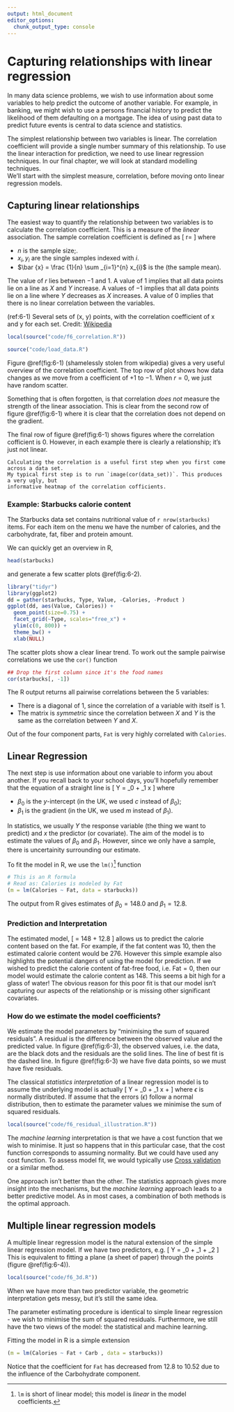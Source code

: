 ```yaml
---
output: html_document
editor_options: 
  chunk_output_type: console
---
```

# Capturing relationships with linear regression {#chapter6}
<!-- (90 minutes) -->

In many data science problems, we wish to use information about some variables
to help predict the outcome of another variable. For example, in banking, we 
might wish to use a persons financial history to predict the likelihood of them defaulting
on a mortgage. The idea of using past data to predict future events is central 
to data science and statistics. 


The simplest relationship between two variables is linear. The 
correlation coefficient will provide a single number summary of this relationship.
To use the linear interaction for prediction, we need to use linear regression techniques.
In our final chapter, we will look at standard modelling techniques.  
We'll start with the simplest measure, correlation, before moving onto linear regression models.


## Capturing linear relationships

The easiest way to quantify the relationship between two variables is to calculate the
correlation coefficient. This is a measure of the _linear_ association. The sample correlation
coefficient is defined as
\[
r=\frac {\sum _{i=1}^{n}(x_{i}-{\bar {x}})(y_{i}-{\bar {y}})}{{\sqrt {\sum _{i=1}^{n}(x_{i}-{\bar {x}})^{2}}}{\sqrt {\sum _{i=1}^{n}(y_{i}-{\bar {y}})^{2}}}}
\]
where

 * $n$ is the sample size;.
 * $x_{i},y_{i}$ are the single samples indexed with $i$.
 * $\bar {x} = \frac {1}{n} \sum _{i=1}^{n} x_{i}$ is the  (the sample mean).

The value of $r$ lies between $-1$ and $1$. A value of $1$ implies that all
data points lie on a line as $X$ and $Y$ increase. A values of $-1$ implies that 
all data points lie on a line where $Y$ decreases as $X$ increases. 
A value of 0 implies that there is no linear correlation between the variables.

(ref:6-1) Several sets of (x, y) points, with the correlation coefficient of x and y for each set. Credit: [Wikipedia](https://en.wikipedia.org/wiki/Correlation_and_dependence)

```r
local(source("code/f6_correlation.R"))
```

```r
source("code/load_data.R")
```

Figure \@ref(fig:6-1) (shamelessly stolen from wikipedia) gives a very useful overview 
of the correlation coefficient. The top row of plot shows how data changes as we
move from a coefficient of $+1$ to $-1$. When $r = 0$, we just have random scatter.

Something that is often forgotten, is that correlation _does not_ measure the strength 
of the linear association. This is clear from the second row of figure \@ref(fig:6-1)
where it is clear that the correlation does not depend on the gradient.

The final row of figure \@ref(fig:6-1) shows figures where the correlation cofficient
is 0. However, in each example there is clearly a relationship; it's just not linear.

```block
Calculating the correlation is a useful first step when you first come across a data set. 
My typical first step is to run `image(cor(data_set))`. This produces a very ugly, but
informative heatmap of the correlation cofficients. 
```


### Example: Starbucks calorie content

The Starbucks data set contains nutritional value of `r nrow(starbucks)` items. 
For each item on the menu we have the number of calories, and the carbohydrate, fat, fiber and protein
amount. 


We can quickly get an overview in R, 

```r
head(starbucks)
```
and generate a few scatter plots \@ref(fig:6-2).
```r
library("tidyr")
library(ggplot2)
dd = gather(starbucks, Type, Value, -Calories, -Product )
ggplot(dd, aes(Value, Calories)) + 
  geom_point(size=0.75) + 
  facet_grid(~Type, scales="free_x") + 
  ylim(c(0, 800)) + 
  theme_bw() + 
  xlab(NULL)
```
The scatter plots show a clear linear trend. To work out the sample pairwise
correlations we use the `cor()` function
```r
## Drop the first column since it's the food names
cor(starbucks[, -1])
```
The R output returns all pairwise correlations between the 5 variables:

 * There is a diagonal of 1, since the correlation of a variable with itself is 1.
 * The matrix is _symmetric_ since the correlation between $X$ and $Y$ is the same
 as the correlation between $Y$ and $X$.

Out of the four component parts, `Fat` is very highly correlated with `Calories`.
 
## Linear Regression

The next step is use information about one variable to inform you about another. 
If you recall back to your school days, you'll hopefully remember that the
equation of a straight line is
\[
Y = \beta_0 + \beta_1 x
\]
where 

  * $\beta_0$ is the $y$-intercept (in the UK, we used $c$ instead of $\beta_0$);
  * $\beta_1$ is the gradient (in the UK, we used $m$ instead of $\beta_1$).
  
In statistics, we usually $Y$ the response variable (the thing we want to predict) 
and $x$ the predictor (or covariate). The aim of the model is to estimate the
values of $\beta_0$ and $\beta_1$. However, since we only have a sample, there is uncertainity
surrounding our estimate.

To fit the model in R, we use the `lm()`^[`lm` is short of linear model; this model is _linear_ in the 
model coefficients.] function

```r
# This is an R formula
# Read as: Calories is modeled by Fat
(m = lm(Calories ~ Fat, data = starbucks))
```
The output from R gives estimates of $\beta_0 = 148.0$ and $\beta_1 = 12.8$.

### Prediction and Interpretation 

The estimated model,
\[
\text{Calories} = 148 + 12.8 \times \text{Fat}
\]
allows us to predict the calorie content based on the fat. For example, if the fat content
was 10, then the estimated calorie content would be 276. However this simple example also 
highlights the potential dangers of using the model for prediction. If we wished to predict the
calorie content of fat-free food, i.e. $\text{Fat} = 0$, then our model would estimate the calorie
content as $148$. This seems a bit high for a glass of water! The obvious reason for this 
poor fit is that our model isn't capturing our aspects of the relationship or is missing 
other significant covariates.

### How do we estimate the model coefficients?

We estimate the model parameters by "minimising the sum of squared residuals". A
residual is the difference between the observed value and the predicted 
value. In figure \@ref(fig:6-3), the observed values, i.e. the data, are the
black dots and the residuals are the solid lines. The line of best fit is the dashed line.
In figure \@ref(fig:6-3) we have five data points, so we must have five residuals. 

The classical _statistics interpretation_ of a linear regression model is to assume the
underlying model is actually
\[
Y = \beta_0 + \beta_1 x + \epsilon
\]
where $\epsilon$ is normally distributed. If assume that the errors ($\epsilon$) follow
a normal distribution, then to estimate the parameter values we minimise the sum of squared 
residuals. 

```r
local(source("code/f6_residual_illustration.R"))
```

The _machine learning_ interpretation is that we have a cost function that we wish to minimise. 
It just so happens that in this particular case, that the cost function corresponds to 
assuming normality. But we could have used any cost function. To assess model fit, 
we would typically use [Cross validation](https://en.wikipedia.org/wiki/Cross-validation_(statistics))
or a similar method.

One approach isn't better than the other. The statistics approach gives more insight 
into the mechanisms, but the _machine learning_ approach leads to a better predictive model.
As in most cases, a combination of both methods is the optimal approach.

## Multiple linear regression models

A multiple linear regression model is the natural extension of the simple linear 
regression model. If we have two predictors, e.g.
\[
Y = \beta_0 + \beta_1 \text{Fat} + \beta_2 \text{Carb}
\]
This is equivalent to fitting a plane (a sheet of paper) through the points (figure \@ref(fig:6-4)).

```r
local(source("code/f6_3d.R"))
```
When we have more than two predictor variable, the geometric interpretation 
gets messy, but it's still the same idea.

The parameter estimating procedure is identical to simple linear regression - we wish to minimise
the sum of squared residuals. Furthermore, we still have the two views of the model: the 
statistical and machine learning.

Fitting the model in R is a simple extension

```r
(m = lm(Calories ~ Fat + Carb , data = starbucks))
```
Notice that the coefficient  for `Fat` has decreased from 12.8 to 10.52 due to the influence
of the Carbohydrate component.

<!-- Correlation: linear relationship between two variables -->
<!-- Examples -->
<!-- Exercise / Q&A -->
<!-- Simple linear regression -->
<!-- Assumptions -->
<!-- Residuals: Observed - expected -->
<!-- Examples -->
<!-- Exercise / Q&A -->

